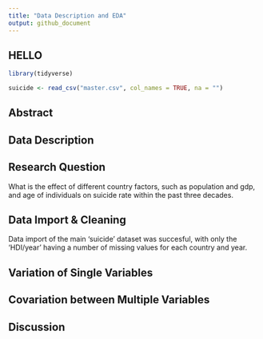 ```yaml
---
title: "Data Description and EDA"
output: github_document
---
```


## HELLO

```r
library(tidyverse)

suicide <- read_csv("master.csv", col_names = TRUE, na = "")


```


## Abstract

## Data Description

## Research Question
What is the effect of different country factors, such as population and gdp, and age of individuals on suicide rate within the past three decades.

## Data Import & Cleaning
Data import of the main 'suicide' dataset was succesful, with only the 'HDI/year' having a number of missing values for each country and year. 

## Variation of Single Variables

## Covariation between Multiple Variables

## Discussion
